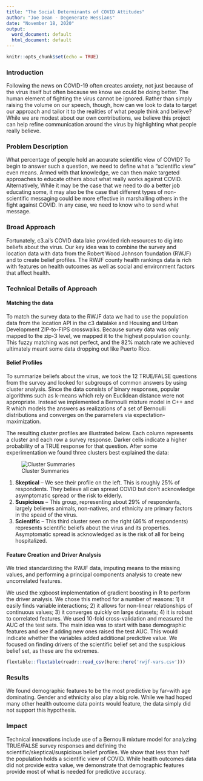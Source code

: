 ```yaml
---
title: "The Social Determinants of COVID Attitudes"
author: "Joe Dean - Degenerate Hessians"
date: "November 18, 2020"
output:
  word_document: default
  html_document: default
---
```


```r
knitr::opts_chunk$set(echo = TRUE)
```

### Introduction 

Following the news on COVID-19 often creates anxiety, not just because of the virus itself but often because we know we could be doing better.  The human element of fighting the virus cannot be ignored.  Rather than simply raising the volume on our speech, though, how can we look to data to target our approach and tailor it to the realities of what people think and believe?  While we are modest about our own contributions, we believe this project can help refine communication around the virus by highlighting what people really believe.  


### Problem Description 

What percentage of people hold an accurate scientific view of COVID?  To begin to answer such a question, we need to define what a "scientific view" even means.  Armed with that knowledge, we can then make targeted approaches to educate others about what really works against COVID.  Alternatively, While it may be the case that we need to do a better job educating some, it may also be the case that different types of non-scientific messaging could be more effective in marshalling others in the fight against COVID.  In any case, we need to know who to send what message.


### Broad Approach 

Fortunately, c3.ai's COVID data lake provided rich resources to dig into beliefs about the virus.  Our key idea was to combine the survey and location data with data from the Robert Wood Johnson foundation (RWJF) and to create belief profiles.  The RWJF county health rankings data is rich with features on health outcomes as well as social and environment factors that affect health.     



### Technical Details of Approach 

#### Matching the data

To match the survey data to the RWJF data we had to use the population data from the location API in the c3 datalake and Housing and Urban Development ZIP-to-FIPS crosswalks.  Because survey data was only mapped to the zip-3 level, we mapped it to the highest population county.  This fuzzy matching was not perfect, and the 82% match rate we achieved ultimately meant some data dropping out like Puerto Rico.  

#### Belief Profiles 

To summarize beliefs about the virus, we took the 12 TRUE/FALSE questions from the survey and looked for subgroups of common answers by using cluster analysis.  Since the data consists of binary responses, popular algorithms such as k-means which rely on Euclidean distance were not appropriate.  Instead we implemented a Bernoulli mixture model in C++ and R which models the answers as realizations of a set of Bernoulli distributions and converges on the parameters via expectation-maximization.  

The resulting cluster profiles are illustrated below.  Each column represents a cluster and each row a survey response.  Darker cells indicate a higher probability of a TRUE response for that question.  After some experimentation we found three clusters best explained the data:

![Cluster Summaries](images/cluster-summaries.png)

1.  **Skeptical** -- We see their profile on the left.  This is roughly 25% of respondents.  They believe all can spread COVID but don't acknowledge asymptomatic spread or the risk to elderly.  
2.  **Suspicious** -- This group, representing about 29% of respondents, largely believes animals, non-natives, and ethnicity are primary factors in the spead of the virus.  
3.  **Scientific** -- This third cluster seen on the right (46% of respondents) represents scientific beliefs about the virus and its properties.  Asymptomatic spread is acknowledged as is the risk of all for being hospitalized.



#### Feature Creation and Driver Analysis

We tried standardizing the RWJF data, imputing means to the missing values, and performing a principal components analysis to create new uncorrelated features.  

We used the xgboost implementation of gradient boosting in R to perform the driver analysis.  We chose this method for a number of reasons: 1) it easily finds variable interactions; 2) it allows for non-linear relationships of continuous values; 3) it converges quickly on large datasets; 4) it is robust to correlated features.  We used 10-fold cross-validation and measured the AUC of the test sets.  The main idea was to start with base demographic features and see if adding new ones raised the test AUC.  This would indicate whether the variables added additional predictive value. We focused on finding drivers of the scientific belief set and the suspicious belief set, as these are the extremes.   

```r
flextable::flextable(readr::read_csv(here::here('rwjf-vars.csv')))
```

### Results 

We found demographic features to be the most predictive by far--with age dominating.  Gender and ethnicity also play a big role.  While we had hoped many other health outcome data points would feature, the data simply did not support this hypothesis.   

### Impact 

Technical innovations include use of a Bernoulli mixture model for analyzing TRUE/FALSE survey responses and defining the scientific/skeptical/suspicious belief profiles.  We show that less than half the population holds a scientific view of COVID. While health outcomes data did not provide extra value, we demonstrate that demographic features provide most of what is needed for predictive accuracy.   

